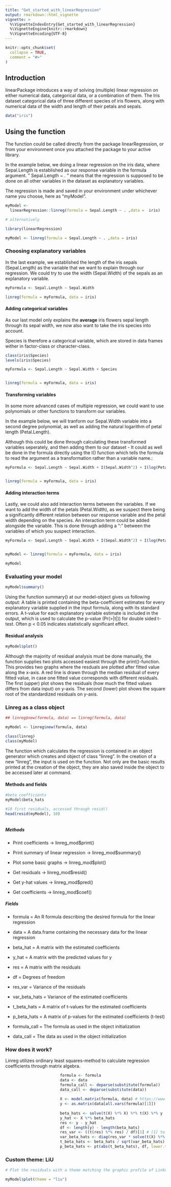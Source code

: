 ```yaml
---
title: "Get_started_with_linearRegression"
output: rmarkdown::html_vignette
vignette: >
  %\VignetteIndexEntry{Get_started_with_linearRegression}
  %\VignetteEngine{knitr::rmarkdown}
  %\VignetteEncoding{UTF-8}
---
```


```r
knitr::opts_chunk$set(
  collapse = TRUE,
  comment = "#>"
)
```

## Introduction

linearPackage introduces a way of solving (multiple) linear regression on either numerical data, categorical data, or a combination of them. The Iris dataset categorical data of three different species of iris flowers, along with numerical data of the width and length of their petals and sepals.

```r
data("iris")
```

## Using the function

The function could be called directly from the package linearRegression, or from your environment once you attached the package to your active library.

In the example below, we doing a linear regression on the iris data, where Sepal.Length is established as our response variable in the formula argument. " Sepal.Length \~ . " means that the regression is supposed to be done on all other variables in the dataset as explanatory variables.

The regression is made and saved in your environment under whichever name you choose, here as "myModel".

```r

myModel <- 
  linearRegression::linreg(formula = Sepal.Length ~ . ,data =  iris)

# alternatively

library(linearRegression)

myModel <- linreg(formula = Sepal.Length ~ . ,data = iris)
```

### Choosing explanatory variables

In the last example, we established the length of the iris sepals (Sepal.Length) as the variable that we want to explain through our regression. We could try to use the width (Sepal.Width) of the sepals as an explanatory variable.

```r

myFormula <- Sepal.Length ~ Sepal.Width

linreg(formula = myFormula, data = iris)
```

#### Adding categorical variables

As our last model only explains the **average** iris flowers sepal length through its sepal width, we now also want to take the iris species into account.

Species is therefore a categorical variable, which are stored in data frames wither in factor-class or character-class.

```r

class(iris$Species)
levels(iris$Species)

myFormula <- Sepal.Length ~ Sepal.Width + Species


linreg(formula = myFormula, data = iris)

```

#### Transforming variables

In some more advanced cases of multiple regression, we could want to use polynomials or other functions to transform our variables.

In the example below, we will tranform our Sepal.Width variable into a second degree polynomial, as well as adding the natural logarithm of petal length (Petal.Length).

Although this could be done through calculating these transformed variables seperately, and then adding them to our dataset - It could as well be done in the formula directly using the I() function which tells the formula to read the argument as a transformation rather than a variable name.:

```r


myFormula <- Sepal.Length ~ Sepal.Width + I(Sepal.Width^2) + I(log(Petal.Width)) + Species


linreg(formula = myFormula, data = iris)

```

#### Adding interaction terms

Lastly, we could also add interaction terms between the variables. If we want to add the width of the petals (Petal.Width), as we suspect there being a significantly different relation between our response variable and the petal width depending on the species. An interaction term could be added alongside the variable. This is done through adding a ":" between the variables of which you suspect interaction.

```r


myFormula <- Sepal.Length ~ Sepal.Width + I(Sepal.Width^2) + I(log(Petal.Width)) + Petal.Width + Species + Petal.Width:Species


myModel <- linreg(formula = myFormula, data = iris)

myModel
```

### Evaluating your model

```r
myModel$summary()

```

Using the function summary() at our model-object gives us following output: A table is printed containing the beta-coefficient estimates for every explanatory variable supplied in the input formula, along with its standard errors. A t-value for each explanatory variable estimate is included in the output, which is used to calculate the p-value (Pr(\>\|t\|)) for double sided t-test. Often p \< 0.05 indicates statistically significant effect.

#### Residual analysis

```r
myModel$plot()

```

Although the majority of residual analysis must be done manually, the function supplies two plots accessed easiest through the print()-function. This provides two graphs where the resduals are plotted after fitted value along the x-axis. A red line is drawn through the median residual of every fitted value, in case one fitted value corresponds with different residuals. The first (upper) plot shows the residuals (how much the fitted values differs from data input) on y-axis. The second (lower) plot shows the square root of the standardized residuals on y-axis.

### Linreg as a class object

```r
## linreg$new(formula, data) == linreg(formula, data)

myModel <- linreg$new(formula, data)

class(linreg)
class(myModel)
```

The function which calculates the regression is contained in an object generator which creates and object of class "linreg". In the creation of a new "linreg", the input is used on the function. Not only are the basic results printed at the creation of the object, they are also saved inside the object to be accessed later at command.

#### Methods and fields

```r

#beta coefficients
myModel$beta_hats

#10 first residuals, accessed through resid()
head(resid(myModel), 10)



```

##### Methods

-   Print coefficients -\> linreg_mod\$print()

-   Print summary of linear regression -\> linreg_mod\$summary()

-   Plot some basic graphs -\> linreg_mod\$plot()

-   Get residuals -\> linreg_mod\$resid()

-   Get y-hat values -\> linreg_mod\$pred()

-   Get coefficients -\> linreg_mod\$coef()

##### Fields

-   formula = An R formula describing the desired formula for the linear regression

-   data = A data.frame containing the necessary data for the linear regression

-   beta_hat = A matrix with the estimated coefficients

-   y_hat = A matrix with the predicted values for y

-   res = A matrix with the residuals

-   df = Degrees of freedom

-   res_var = Variance of the residuals

-   var_beta_hats = Variance of the estimated coefficients

-   t_beta_hats = A matrix of t-values for the estimated coefficients

-   p_beta_hats = A matrix of p-values for the estimated coefficients (t-test)

-   formula_call = The formula as used in the object initialization

-   data_call = The data as used in the object initialization

### How does it work?

Linreg utilizes ordinary least squares-method to calculate regression coefficients through matrix algebra.

```r
                        formula <- formula
                        data <- data
                        formula_call <- deparse(substitute(formula))
                        data_call <- deparse(substitute(data))
                        
                        X <- model.matrix(formula, data) # https://www.rdocumentation.org/packages/stats/versions/3.6.2/topics/model.matrix
                        y <- as.matrix(data[all.vars(formula)[1]])
                        
                        beta_hats <- solve(t(X) %*% X) %*% t(X) %*% y
                        y_hat <- X %*% beta_hats
                        res <- y - y_hat
                        df <- length(y) - length(beta_hats)
                        res_var <- ((t(res) %*% res) / df)[1] # [1] to access the value
                        var_beta_hats <- diag(res_var * solve(t(X) %*% X))
                        t_beta_hats <- beta_hats / sqrt(var_beta_hats)
                        p_beta_hats <- pt(abs(t_beta_hats), df, lower.tail=FALSE)*2 # x2 for two-tailed p-values
```

### Custom theme: LiU

```r
# Plot the residuals with a theme matching the graphic profile of Linköpings University!

myModel$plot(theme = "liu")
```

